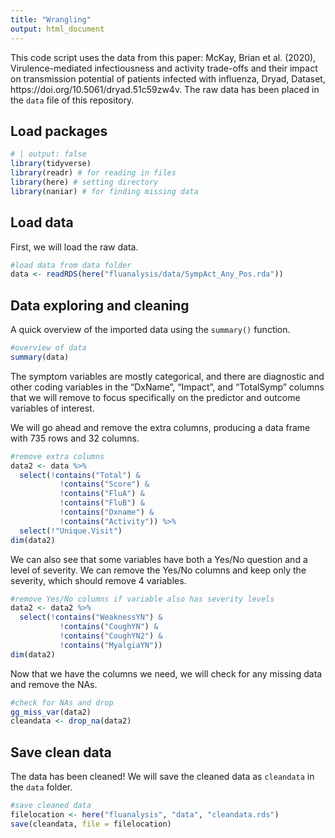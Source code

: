 ```yaml
---
title: "Wrangling"
output: html_document
---
```

This code script uses the data from this paper: McKay, Brian et al. (2020), Virulence-mediated infectiousness and activity trade-offs and their impact on transmission potential of patients infected with influenza, Dryad, Dataset, https://doi.org/10.5061/dryad.51c59zw4v. The raw data has been placed in the `data` file of this repository.


## Load packages
```r
# | output: false
library(tidyverse)
library(readr) # for reading in files
library(here) # setting directory
library(naniar) # for finding missing data
```

## Load data

First, we will load the raw data.
```r
#load data from data folder
data <- readRDS(here("fluanalysis/data/SympAct_Any_Pos.rda"))
```

## Data exploring and cleaning

A quick overview of the imported data using the `summary()` function.
```r
#overview of data
summary(data)
```
The symptom variables are mostly categorical, and there are diagnostic and other coding variables in the "DxName", "Impact", and "TotalSymp" columns that we will remove to focus specifically on the predictor and outcome variables of interest. 

We will go ahead and remove the extra columns, producing a data frame with 735 rows and 32 columns.
```r
#remove extra columns
data2 <- data %>% 
  select(!contains("Total") &
           !contains("Score") &
           !contains("FluA") &
           !contains("FluB") &
           !contains("Dxname") &
           !contains("Activity")) %>% 
  select(!"Unique.Visit")
dim(data2)
```
We can also see that some variables have both a Yes/No question and a level of severity. We can remove the Yes/No columns and keep only the severity, which should remove 4 variables.

```r
#remove Yes/No columns if variable also has severity levels
data2 <- data2 %>% 
  select(!contains("WeaknessYN") &
           !contains("CoughYN") &
           !contains("CoughYN2") &
           !contains("MyalgiaYN"))
dim(data2)
```
Now that we have the columns we need, we will check for any missing data and remove the NAs. 
```r
#check for NAs and drop
gg_miss_var(data2)
cleandata <- drop_na(data2)
```

## Save clean data
The data has been cleaned! We will save the cleaned data as `cleandata` in the `data` folder. 
```r
#save cleaned data
filelocation <- here("fluanalysis", "data", "cleandata.rds")
save(cleandata, file = filelocation)
```

